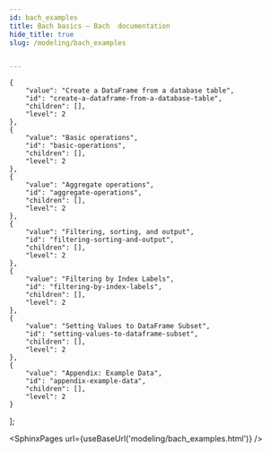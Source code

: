 ```yaml
---
id: bach_examples
title: Bach basics — Bach  documentation
hide_title: true
slug: /modeling/bach_examples


---
```

<head>
    <meta name="description" content="Here we’ll give some very basic examples of the usage of Bach: creating a DataFrame, basic operations, aggregate operations, and getting the resulting data filtered and sorted. For this example there is no separate notebook available, but the operations demonstrated here are used in the other example notebooks." />
    <meta property="og:description" content="Here we’ll give some very basic examples of the usage of Bach: creating a DataFrame, basic operations, aggregate operations, and getting the resulting data filtered and sorted. For this example there is no separate notebook available, but the operations demonstrated here are used in the other example notebooks." />
</head>

    {
        "value": "Create a DataFrame from a database table",
        "id": "create-a-dataframe-from-a-database-table",
        "children": [],
        "level": 2
    },
    {
        "value": "Basic operations",
        "id": "basic-operations",
        "children": [],
        "level": 2
    },
    {
        "value": "Aggregate operations",
        "id": "aggregate-operations",
        "children": [],
        "level": 2
    },
    {
        "value": "Filtering, sorting, and output",
        "id": "filtering-sorting-and-output",
        "children": [],
        "level": 2
    },
    {
        "value": "Filtering by Index Labels",
        "id": "filtering-by-index-labels",
        "children": [],
        "level": 2
    },
    {
        "value": "Setting Values to DataFrame Subset",
        "id": "setting-values-to-dataframe-subset",
        "children": [],
        "level": 2
    },
    {
        "value": "Appendix: Example Data",
        "id": "appendix-example-data",
        "children": [],
        "level": 2
    }
];




<SphinxPages url={useBaseUrl('modeling/bach_examples.html')} />
